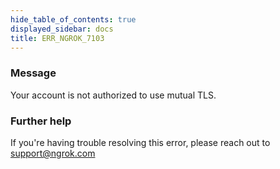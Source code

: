 ```yaml
---
hide_table_of_contents: true
displayed_sidebar: docs
title: ERR_NGROK_7103
---
```




### Message

Your account is not authorized to use mutual TLS.

<ErrorDetails error="err_ngrok_7103" />

### Further help

If you're having trouble resolving this error, please reach out to [support@ngrok.com](mailto:support@ngrok.com?subject=Help%20with%20ERR_NGROK_7103)

